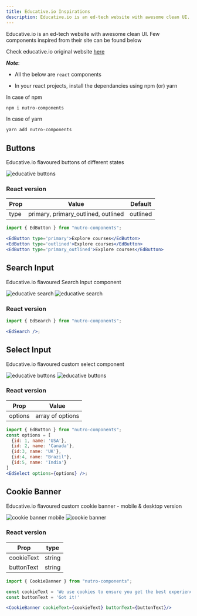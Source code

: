 ```yaml
---
title: Educative.io Inspirations
description: Educative.io is an ed-tech website with awesome clean UI. Few components inspired from their site can be found below
---
```


Educative.io is an ed-tech website with awesome clean UI. Few components inspired from their site can be found below

Check educative.io original website [here](https://www.educative.io/)

_**Note**_:

- All the below are `react` components

- In your react projects, install the dependancies using npm (or) yarn

In case of npm

```bash
npm i nutro-components
```

In case of yarn

```bash
yarn add nutro-components
```

## Buttons

Educative.io flavoured buttons of different states

<img src="./images/Edbuttons.png" alt="educative buttons" />


### React version

| Prop | Value                               | Default  |
| ---- | ----------------------------------- | -------- |
| type | primary, primary_outlined, outlined | outlined |

```jsx
import { EdButton } from "nutro-components";

<EdButton type='primary'>Explore courses</EdButton>
<EdButton type='outlined'>Explore courses</EdButton>
<EdButton type='primary_outlined'>Explore courses</EdButton>
```

## Search Input

Educative.io flavoured Search Input component

<img src="./images/search-inactive.png" alt="educative search" />
<img src="./images/search-active.png" alt="educative search" />


### React version

```jsx
import { EdSearch } from "nutro-components";

<EdSearch />;
```

## Select Input

Educative.io flavoured custom select component

<img src="./images/select-inactive.png" alt="educative buttons" />
<img src="./images/select-active.png" alt="educative buttons" />


### React version

| Prop    | Value            |
| ------- | ---------------- |
| options | array of options |

```jsx
import { EdButton } from "nutro-components";
const options = [
  {id: 1, name: 'USA'},
  {id: 2, name: 'Canada'},
  {id:3, name: 'UK'},
  {id:4, name: "Brazil"},
  {id:5, name: 'India'}
]
<EdSelect options={options} />;
```

## Cookie Banner

Educative.io flavoured custom cookie banner - mobile & desktop version

<img src="./images/cookie-mb.png" alt="cookie banner mobile" />
<img src="./images/cookie.png" alt="cookie banner" />


### React version

| Prop       | type   |
| ---------- | ------ |
| cookieText | string |
| buttonText | string |

```jsx
import { CookieBanner } from "nutro-components";

const cookieText = 'We use cookies to ensure you get the best experience on our website. Please review our <a className={styles.underline} href="/#">Privacy Policy</a> to learn more.'
const buttonText = 'Got it!'

<CookieBanner cookieText={cookieText} buttonText={buttonText}/>
```

